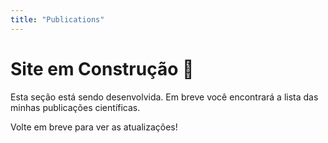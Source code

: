 ```yaml
---
title: "Publications"
---
```


# Site em Construção 🚧

Esta seção está sendo desenvolvida. Em breve você encontrará a lista das minhas publicações científicas.

Volte em breve para ver as atualizações!